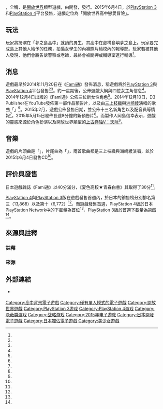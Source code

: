 {{Infobox video game
| title = 夏色高校★青春白書
| image = [[File:Natsuiro_High_School.png|250px]]
| caption = 遊戲封面
| developer = {{le|Tamsoft|Tamsoft}}
| publisher = {{le|D3 Publisher|D3 Publisher}}
| platforms = [[PlayStation_3|PlayStation 3]]、[[PlayStation_4|PlayStation 4]]
| producer = 岡島信幸
| released = {{Video game release|JP|{{Start date|2015|June|4}}}}
| genre = [[隐蔽类游戏|潛行]]、[[动作冒险游戏|動作冒險]] 
| modes = [[单人电子游戏|單人]] 
}}
{{Vgname|夏色高校★青春白書|ja=夏色ハイスクル★青春白書}}，全稱{{Vgname|夏色高校★青春白書～轉校初天我與青梅竹馬再遇卻被逼為報道部狂拍少年日子因不停勁爆報道而知名卻不知為何記憶卡全是內褲走光照於是我開始思考在夏之島學園生活及赤祼的戀愛方向。～|ja=夏色ハイスクル★青春白書〜転校初日のオレが幼馴染と再会したら報道部員にされていて激写少年の日々はスクープ大連発でイガイとモテモテなのに何故かマイメモリーはパンツ写真ばっかりという現実と向き合いながら考えるひと夏の島の学園生活と赤裸々な恋の行方。〜}}，是[[開放世界|開放世界]]類型遊戲，由{{le|Tamsoft|Tamsoft}}開發，{{le|D3 Publisher|D3 Publisher}}發行。2015年6月4日，於[[PlayStation_3|PlayStation 3]]和[[PlayStation_4|PlayStation 4]]平台發售，遊戲定位為「開放世界高中戀愛冒險」。

== 玩法 ==
玩家將扮演在「夢之島高中」就讀的男生，其高中在虛構島嶼夢之島上。玩家要完成島上其他人給予的任務，拍攝女學生的內褲照片給校內的報導部。玩家若被其他人發現，他們會將告訴警察或老師，最終會被關押或輔導室進行輔導<ref name="GamePlay"/>。

== 消息 ==
遊戲最早於2014年11月20日在《[[Fami通|Fami通]]》發佈消息，稱遊戲將於[[PlayStation_3|PlayStation 3]]與[[PlayStation_4|PlayStation 4]]平台發售<ref name="FamiTsu-1"/><ref name="D3P-PS3PS4"/>。約一星期後，{{le|D3 Publisher|D3 Publisher}}公佈遊戲大綱與四位女主角信息<ref name="D3P-4Girls"/>。2014年12月4日出版的《Fami通》公佈三位新女性角色<ref name="D3P-3Girls"/>。2014年12月10日，D3 Publisher在YouTube發佈第一部作品預告片，以及由[[三上枝織|三上枝織]]與[[洲崎綾|洲崎綾]]演唱的歌曲「{{lang|ja|夏色バタフライ☆}}」<ref name="D3P-Youtube"/>。2015年2月，遊戲公佈發售日期，並公佈十三名新角色以及配音員等情報<ref name="Game-13"/>。2015年5月15日發佈長達8分鐘的新預告片<ref name="Game-8min"/>。而製作人岡島信幸表示，遊戲的靈感來源於角色扮演以及開放世界類型的[[上古卷轴V：天际|上古卷轴V：天际]]<ref name="OkajimaP"/>。

== 音樂 ==
遊戲的片頭曲是「{{lang|ja|夏色バタフライ☆}}」，片尾曲為「{{lang|ja|記憶の中のリグレット}}」，兩首歌曲都是三上枝織與洲崎綾演唱，並於2015年6月4日發售CD<ref name="ThemeMusic-OPED"/>。

== 評价與發售 ==
{{Video game reviews
| Fam = 30/40<ref name="FamiTsu-Score"/>
}}
日本遊戲雜誌《Fami通》以40分滿分，《夏色高校★青春白書》其取得了30分<ref name="FamiTsu-Score"/>。

[[PlayStation_4|PlayStation 4]]與[[PlayStation_3|PlayStation 3]]版在遊戲發售首週內，於日本的銷售榜分別排名第三（13,868）以及第十（6,772）<ref name="PS3PS4-R"/>。而遊戲發售首週，PlayStation 4版於日本[[PlayStation_Network|PlayStation Network]]中的下載量為首位<ref name="PS4-R1"/>，PlayStation 3版於首週下載量為第四<ref name="PS3-R4"/>。

== 來源與註釋 ==
=== 註釋 ===
{{Reflist|group="註"}}

=== 來源 ===
{{Reflist|3|refs=
<!--=================================================== 開始 ===================================================-->
<ref name="GamePlay">
{{cite web
 |url=http://dengekionline.com/elem/000/001/068/1068126/ 
 |script-title=en:First look at Natsuiro High School: Seishun Hakujo 
 |website=Gematsu.com 
 |date=2014年11月19日 
 |language=en 
 |archiveurl=https://web.archive.org/web/20141122081006/http://gematsu.com/2014/11/first-look-nairo-high-school-seishun-hakujo 
 |archivedate=2014年11月22日 
 |deadurl=no 
 |accessdate=2017年3月12日 
}}
</ref>
<!--================================================= 來源分隔 =================================================-->
<ref name="FamiTsu-1">{{cite web
 |url=http://www.famitsu.com/news/201411/20065892.html 
 |script-title=ja:『夏色ハイスクル★青春白書 ～転校初日のオレが幼馴染と再会したら（略）』オープンワールドの学園生活アドベンチャーゲームが登場 
 |work=[[Fami通|Fami通]] 
 |date=2014年11月20日 
 |language=ja 
 |archiveurl=https://web.archive.org/web/20141120042354/http://www.famitsu.com/news/201411/20065892.html 
 |archivedate=2014年11月20日 
 |deadurl=no 
 |accessdate=2017年3月12日 
}}
</ref>
<!--================================================= 來源分隔 =================================================-->
<ref name="D3P-PS3PS4">
{{cite web
 |url=http://gematsu.com/2014/11/d3-publisher-announces-open-world-adventure-gal-game-ps4-ps3 
 |script-title=en:D3 Publisher announces open-world adventure gal game for PS4 and PS3 
 |website=Gematsu.com 
 |date=2014年11月17日 
 |language=en 
 |archiveurl=https://web.archive.org/web/20141121035201/http://gematsu.com/2014/11/d3-publisher-announces-open-world-adventure-gal-game-ps4-ps3 
 |archivedate=2014年11月21日 
 |deadurl=no 
 |accessdate=2017年3月12日 
}}
</ref>
<!--================================================= 來源分隔 =================================================-->
<ref name="D3P-4Girls">
{{cite web
 |url=http://gematsu.com/2014/11/natsuiro-high-school-details-screenshots 
 |script-title=en:Natsuiro High School details and screenshots 
 |website=Gematsu.com 
 |date=2014年11月28日 
 |language=en 
 |archiveurl=https://web.archive.org/web/20141129071744/http://gematsu.com/2014/11/natsuiro-high-school-details-screenshots 
 |archivedate=2014年11月29日 
 |deadurl=no 
 |accessdate=2017年3月12日 
}}
</ref>
<!--================================================= 來源分隔 =================================================-->
<ref name="D3P-3Girls">
{{cite web
 |url=http://gematsu.com/2014/12/trio-new-girls-introduced-natsuiro-high-school 
 |script-title=en:A trio of new girls introduced for Natsuiro High School 
 |website=Gematsu.com 
 |date=2014年12月4日 
 |language=en 
 |archiveurl=https://web.archive.org/web/20141206224827/http://gematsu.com/2014/12/trio-new-girls-introduced-natsuiro-high-school 
 |archivedate=2014年12月6日 
 |deadurl=no 
 |accessdate=2017年3月12日 
}}
</ref>
<!--================================================= 來源分隔 =================================================-->
<ref name="D3P-Youtube">
{{cite web
 |url=http://gematsu.com/2014/12/natsuiro-high-school-debut-trailer 
 |script-title=en:Natsuiro High School debut trailer 
 |website=Gematsu.com 
 |date=2014年12月11日 
 |language=en 
 |archiveurl=https://web.archive.org/web/20141213044549/http://gematsu.com/2014/12/natsuiro-high-school-debut-trailer 
 |archivedate=2014年12月13日 
 |deadurl=no 
 |accessdate=2017年3月12日 
}}
</ref>
<!--================================================= 來源分隔 =================================================-->
<ref name="Game-13">
{{cite web
 |url=http://gematsu.com/2015/02/natsuiro-high-school-slated-june-japan 
 |script-title=en:Natsuiro High School slated for June in Japan 
 |website=Gematsu.com 
 |date=2015年2月3日 
 |language=en 
 |archiveurl=https://web.archive.org/web/20150204061010/http://gematsu.com/2015/02/natsuiro-high-school-slated-june-japan 
 |archivedate=2015年2月4日 
 |deadurl=no 
 |accessdate=2017年3月12日 
}}
</ref>
<!--================================================= 來源分隔 =================================================-->
<ref name="Game-8min">
{{cite web
 |url=http://gematsu.com/2015/05/natsuiro-high-school-second-trailer 
 |script-title=en:Natsuiro High School second trailer 
 |website=Gematsu.com 
 |date=2015年5月15日 
 |language=en 
 |archiveurl=https://web.archive.org/web/20150518040046/http://gematsu.com/2015/05/natsuiro-high-school-second-trailer 
 |archivedate=2015年5月18日 
 |deadurl=no 
 |accessdate=2017年3月12日 
}}
</ref>
<!--================================================= 來源分隔 =================================================-->
<ref name="OkajimaP">
{{cite web
 |url=http://www.inside-games.jp/article/2015/01/02/83840_3.html 
 |script-title=ja:キャラのパンツは毎日変わる!?『夏色ハイスクル』の学園生活について、理事長にインタビューした 
 |website=インサイド 
 |date=2015年1月2日 
 |language=ja 
 |archiveurl=https://web.archive.org/web/20160703174419/http://www.inside-games.jp/article/2015/01/02/83840_3.html 
 |archivedate=2016年7月3日 
 |deadurl=no 
 |accessdate=2017年3月12日 
}}
</ref>
<!--================================================= 來源分隔 =================================================-->
<ref name="ThemeMusic-OPED">
{{cite web
 |url=http://www.4gamer.net/games/283/G028311/20150601047/ 
 |script-title=ja:「夏色ハイスクル」テーマソングCDが6月4日に発売。新PVも公開に 
 |website=[[4Gamer.net|4Gamer.net]] 
 |publisher=Aetas Inc. 
 |date=2015年6月1日 
 |language=ja 
 |archiveurl=https://web.archive.org/web/20150603064607/http://www.4gamer.net/games/283/G028311/20150601047/ 
 |archivedate=2015年6月3日 
 |deadurl=no 
 |accessdate=2017年3月12日 
}}
</ref>
<!--================================================= 來源分隔 =================================================-->
<ref name="FamiTsu-Score">
{{cite web
 |url=http://gematsu.com/2015/05/famitsu-review-scores-issue-1382 
 |script-title=en:Famitsu Review Scores: Issue 1382 
 |website=Gematsu.com 
 |date=2015年5月26日 
 |language=en 
 |archiveurl=https://web.archive.org/web/20150526214625/http://gematsu.com/2015/05/famitsu-review-scores-issue-1382 
 |archivedate=2015年5月26日 
 |deadurl=no 
 |accessdate=2017年3月12日 
}}
</ref>
<!--================================================= 來源分隔 =================================================-->
<ref name="PS3PS4-R">
{{cite web
 |url=http://gematsu.com/2015/06/media-create-sales-6115-6715 
 |script-title=en:Media Create Sales: 6/1/15 – 6/7/15 
 |website=Gematsu.com 
 |date=2015年6月10日 
 |language=en 
 |archiveurl=https://web.archive.org/web/20150610181924/http://gematsu.com/2015/06/media-create-sales-6115-6715 
 |archivedate=2015年6月10日 
 |deadurl=no 
 |accessdate=2017年3月12日 
}}
</ref>
<!--================================================= 來源分隔 =================================================-->
<ref name="PS4-R1">
{{cite web
 |url=http://www.inside-games.jp/article/2015/06/11/88333.html 
 |script-title=ja:【PS4 DL販売ランキング】『夏色ハイスクル★青春白書(略)』初登場首位、値下げEAタイトルが引き続き多数ランクイン（6/10） 
 |website=インサイド 
 |date=2015年6月11日 
 |language=ja 
 |archiveurl=https://web.archive.org/web/20150614000814/http://www.inside-games.jp/article/2015/06/11/88333.html 
 |archivedate=2015年6月14日 
 |deadurl=no 
 |accessdate=2017年3月12日 
}}
</ref>
<!--================================================= 來源分隔 =================================================-->
<ref name="PS3-R4">
{{cite web
 |url=http://www.inside-games.jp/article/2015/06/10/88297.html 
 |script-title=ja:【PS3 DL販売ランキング】『夏色ハイスクル★青春白書（略）』初登場4位、EA値下げキャンペーンソフトは依然人気（6/9） 
 |website=インサイド 
 |date=2015年6月10日 
 |language=ja 
 |archiveurl=https://web.archive.org/web/20150611211826/http://www.inside-games.jp/article/2015/06/10/88297.html 
 |archivedate=2015年6月11日 
 |deadurl=no 
 |accessdate=2017年3月12日 
}}
</ref>
<!--=================================================== 結束 ===================================================-->
}}

== 外部連結 ==
*{{Official website|http://www.d3p.co.jp/natsuiro_highschool/|《夏色高校★青春白書》官方網站}} {{ja icon}}

{{DEFAULTSORT:Natsuiro High School: Seishun Hakusho}}
[[Category:高中背景電子遊戲|Category:高中背景電子遊戲]]
[[Category:僅有單人模式的電子遊戲|Category:僅有單人模式的電子遊戲]]
[[Category:開放世界遊戲|Category:開放世界遊戲]]
[[Category:PlayStation_3游戏|Category:PlayStation 3游戏]]
[[Category:PlayStation_4游戏|Category:PlayStation 4游戏]]
[[Category:隐蔽类游戏|Category:隐蔽类游戏]]
[[Category:战略游戏|Category:战略游戏]]
[[Category:2015年电子游戏|Category:2015年电子游戏]]
[[Category:日本開發電子遊戲|Category:日本開發電子遊戲]]
[[Category:日本獨佔電子遊戲|Category:日本獨佔電子遊戲]]
[[Category:美少女遊戲|Category:美少女遊戲]]